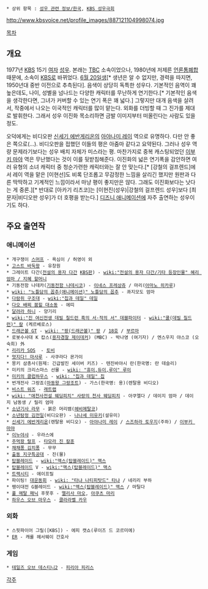  * 상위 항목 : [[성우 관련 정보/한국]], [[KBS 성우극회]]

http://www.kbsvoice.net/profile_images/887121104998074.jpg

[[목차]]
== 개요 ==
1977년 [[KBS]] 15기 [[여자]] [[성우]]. 본래는 [[동양방송|TBC]] 소속이었으나, 1980년에 저제른 [[언론통폐합]] 때문에, 소속이 [[KBS]]로 바뀌었다. [[6월 20일]]생[* 생년은 알 수 없지만, 경력을 따지면, 1950년대 중반 이전으로 추측된다]. 음색이 상당히 독특한 성우다. 기본적인 음역이 꽤 높은데도, 나이, 성별을 넘나드는 다양한 캐릭터를 무난하게 연기한다.[* 기본적인 음색을 생각한다면, 그녀가 커버할 수 있는 연기 폭은 꽤 넓다.] 그렇지만 대개 음색을 살려서, 작중에서 나오는 이국적인 캐릭터를 많이 맡는다. 외화를 더빙할 때 그 진가를 제대로 발휘한다. 그래서 성우 이진화 목소리하면 금발 이미지부터 떠올린다는 사람도 있을 정도.

오덕에게는 비디오판 [[신세기 에반게리온]]의 [[아야나미 레이]] 역으로 유명하다. 다만 안 좋은 쪽으로(...). 비디오판을 접했던 이들의 평은 아줌마 같다고 요약된다. 그러나 성우 역량 문제라기보다는 성우 배치 자체가 미스라는 평. 마찬가지로 중복 캐스팅되었던 [[이부키 마야]] 역은 무난했다는 것이 이를 뒷받침해준다. 이진화의 넓은 연기폭을 감안하면 여러 유형의 소녀 캐릭터 중 청순가련한 캐릭터와는 잘 안 맞는다.[* [강철의 걸프렌드]에서 레이 역을 맡은 [이현선]도 비록 단조롭고 무감정한 느낌을 살리긴 했지만 원판과 다른 딱딱하고 기계적인 느낌이라서 마냥 평이 좋지만은 않다. 그래도 이진화보다는 낫다는 게 중론.][* 반대로 [아카기 리츠코]는 [이현진(성우)|강철의 걸프렌드 성우]보다 [최문자|비디오판 성우]가 더 호평을 받는다.] [[디즈니 작품|디즈니 애니메이션]]에 자주 출연하는 성우이기도 하다.

== 주요 출연작 ==
=== 애니메이션  ===
 * 개구쟁이 [[스머프]] - 욕심이 / 허영이 외
 * [[고스트 바둑왕]] - 유창원 
 * 그레이트 다간([[전설의 용자 다간]] [[KBS]]판) - [[wiki:"전설의 용자 다간/기타 등장인물" 혜리 엄마 / 지혜 할머니]]
 * 기동전함 나데카([[기동전함 나데시코]]) - [[이네스 프레상쥬]] / 마리([[아마노 히카루]]) 
 * [[wiki: "노틀담의 꼽추(애니메이션)" 노틀담의 꼽추]] - 콰지모도 엄마
 * [[다람쥐 구조대]] - [[wiki:"칩과 데일" 데일]]
 * [[다오 배찌 붐힐 대소동]] - 에띠 
 * [[달려라 하니]] - 양기리 
 * [[wiki:"진 여신전생 데빌 칠드런 흑의 서·적의 서" 데블파이터]] - [[wiki:"쿨(데빌 칠드런)" 칼]] (케르베로스) 
 * [[드래곤볼 GT]] - [[wiki: "팡(드래곤볼)" 팡]] / [[18호]] / [[부르마]] 
 * 로봇수사대 K 캅스([[용자경찰 제이데커]]) (MBC) - 박나영 (여기자) / 엔스우지 야스코 (오숙희) 外
 * [[리리카 SOS]]  - [[우자키 세이야|토비]]
 * [[멋지다! 마사루]] - 사쿠라다 몬가이
 * 몽키 삼총사(원제: 긴급발진 세이버 키즈) - 텐진바야시 란(한국명: 란 데슬리)
 * 미키의 크리스마스 선물 - [[wiki: "휴이,듀이,루이" 루이]]
 * [[미키의 클럽하우스]] - [[wiki: "칩과 데일" 칩]]
 * 번개전사 그랑죠([[마동왕 그랑조트]]) - 가스(한국명: 용)(렌탈용 비디오) 
 * [[비스트 워즈]] - [[래트랩]] 
 * [[wiki: "애천사전설 웨딩피치" 사랑의 천사 웨딩피치]] - 아쿠엘다 / 데이지 엄마 / 데이지 남동생 / 릴리 엄마 
 * [[소년기사 라무]] - 붉은 머리뱀([[헤비메탈코]])
 * [[소년탐정 김전일]](비디오판) - [[나나세 미유키]](설유미)
 * [[신세기 에반게리온]](렌탈용 비디오) - [[아야나미 레이]] / [[스즈하라 토우지]](주하) / [[이부키 마야]]
 * [[이누야샤]] - 우라스에
 * [[주먹왕 랄프]] - [[타모라 진 칼훈]]
 * [[채채퐁 김치퐁]] - 무무
 * [[출동 지구특공대]] - 진(물) 
 * [[탑블레이드]] - [[wiki:"맥스(탑블레이드)" 맥스]]  
 * [[탑블레이드]] V - [[wiki:"맥스(탑블레이드)" 맥스]] 
 * [[트랙시티]] - 에이프릴 
 * 파이팅! [[대운동회]] - [[wiki: "타냐 나티피탓드" 타냐]] / 네리리 부하 
 * 팽이대전 G블레이드 - [[wiki:"맥스(탑블레이드)" 맥스]] / 마틸다 
 * [[풀 메탈 패닉]] 후못후 - [[멜리사 마오]], [[아쿠츠 마리]]
 * [[하우스 오브 마우스]] - [[클라라벨 카우]]

=== 외화 ===
 * 스핏파이어 그릴([KBS]) - 에피 캣쇼(루이즈 드 코르미에)
 * [[ER]] - 캐롤 헤서웨이 간호사

=== 게임 ===
 * [[테일즈 오브 데스티니2]] - [[피리아 피리스]]

[[각주]]

